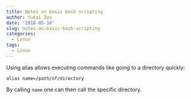 ```yaml
---
title: Notes on basic bash scripting
author: Yukai Zou
date: '2018-05-10'
slug: notes-on-basic-bash-scripting
categories:
  - Linux
tags:
  - Linux
---
```


Using alias allows executing commands like going to a directory quickly:

`alias name=/path/of/directory`

By calling `name` one can then call the specific directory.